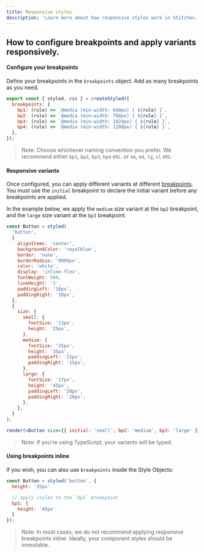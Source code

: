 ```yaml
---
title: Responsive styles
description: 'Learn more about how responsive styles work in Stitches.'
---
```


## How to configure breakpoints and apply variants responsively.

#### Configure your breakpoints
Define your breakpoints in the `breakpoints` object. Add as many breakpoints as you need.

```jsx
export const { styled, css } = createStyled({
  breakpoints: {
    bp1: (rule) => `@media (min-width: 640px) { ${rule} }`,
    bp2: (rule) => `@media (min-width: 768px) { ${rule} }`,
    bp3: (rule) => `@media (min-width: 1024px) { ${rule} }`,
    bp4: (rule) => `@media (min-width: 1280px) { ${rule} }`,
  },
});
```

> Note: Choose whichever naming convention you prefer. We recommend either <Code>bp1</Code>, <Code>bp2</Code>, <Code>bp3</Code>, <Code>bp4</Code> etc. or <Code>sm</Code>, <Code>md</Code>, <Code>lg</Code>, <Code>xl</Code> etc.

#### Responsive variants
Once configured, you can apply different variants at different [breakpoints](/docs/breakpoints). You must use the <Code>initial</Code> breakpoint to declare the initial variant before any breakpoints are applied.

In the example below, we apply the `medium` size variant at the `bp2` breakpoint, and the `large` size variant at the `bp3` breakpoint.

```jsx live manual
const Button = styled(
  'button',
  {
    alignItems: 'center',
    backgroundColor: 'royalblue',
    border: 'none',
    borderRadius: '9999px',
    color: 'white',
    display: 'inline-flex',
    fontWeight: 500,
    lineHeight: '1',
    paddingLeft: '10px',
    paddingRight: '10px',
  },
  {
    size: {
      small: {
        fontSize: '13px',
        height: '25px',
      },
      medium: {
        fontSize: '15px',
        height: '35px',
        paddingLeft: '15px',
        paddingRight: '15px',
      },
      large: {
        fontSize: '17px',
        height: '45px',
        paddingLeft: '20px',
        paddingRight: '20px',
      },
    },
  }
);

render(<Button size={{ initial: 'small', bp2: 'medium', bp3: 'large' }}>Responsive button</Button>);
```

> Note: If you're using TypeScript, your variants will be typed.

#### Using breakpoints inline
If you wish, you can also use <Code>breakpoints</Code> inside the Style Objects:

```jsx
const Button = styled('button', {
  height: '35px'

  // apply styles to the `bp1` breakpoint
  bp1: {
    height: '45px'
  }
});
```

> Note: In most cases, we do not recommend applying responsive breakpoints inline. Ideally, your component styles should be immutable.
